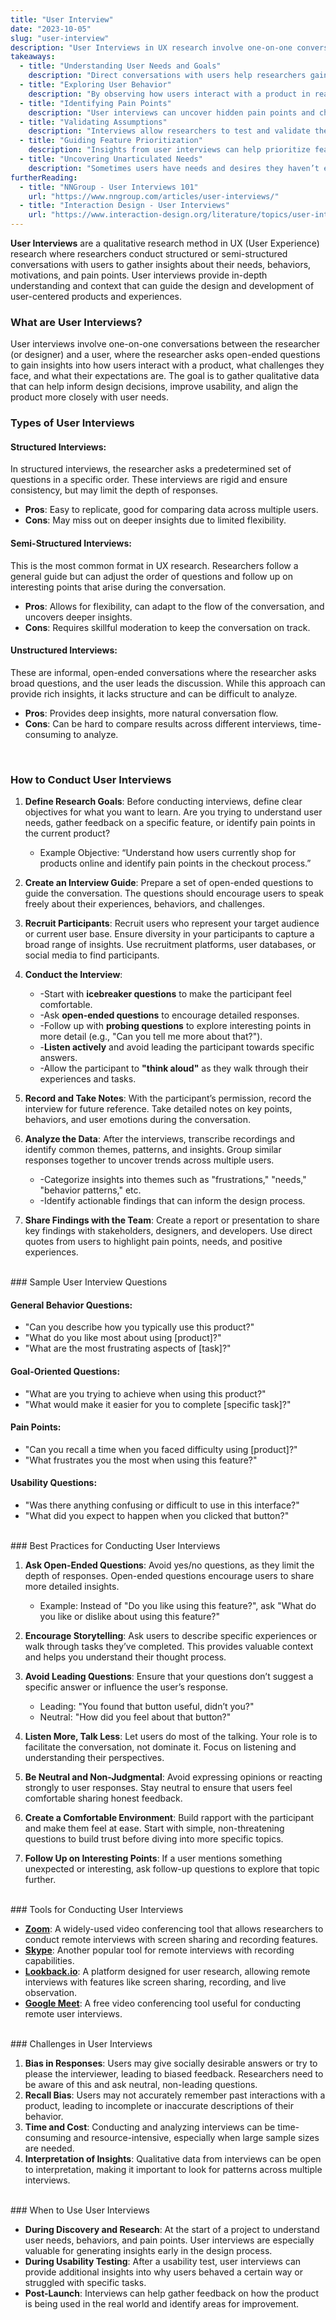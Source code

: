 ```yaml
---
title: "User Interview"
date: "2023-10-05"
slug: "user-interview"
description: "User Interviews in UX research involve one-on-one conversations between a researcher and a user to gather in-depth insights about their experiences, needs, and behaviors."
takeaways:
  - title: "Understanding User Needs and Goals"
    description: "Direct conversations with users help researchers gain a deep understanding of their needs, goals, and motivations. This insight is crucial for designing user-centered products."
  - title: "Exploring User Behavior"
    description: "By observing how users interact with a product in real-time, researchers can gather valuable information about their behaviors and preferences."
  - title: "Identifying Pain Points"
    description: "User interviews can uncover hidden pain points and challenges that users face, which might not be evident through other research methods."
  - title: "Validating Assumptions"
    description: "Interviews allow researchers to test and validate their assumptions and hypotheses about user behavior and preferences."
  - title: "Guiding Feature Prioritization"
    description: "Insights from user interviews can help prioritize features and improvements based on actual user needs and feedback."
  - title: "Uncovering Unarticulated Needs"
    description: "Sometimes users have needs and desires they haven’t explicitly expressed. Interviews can help uncover these unarticulated needs, leading to more innovative solutions."
furtherReading:
  - title: "NNGroup - User Interviews 101"
    url: "https://www.nngroup.com/articles/user-interviews/"
  - title: "Interaction Design - User Interviews"
    url: "https://www.interaction-design.org/literature/topics/user-interviews"
---
```


**User Interviews** are a qualitative research method in UX (User Experience) research where researchers conduct structured or semi-structured conversations with users to gather insights about their needs, behaviors, motivations, and pain points. User interviews provide in-depth understanding and context that can guide the design and development of user-centered products and experiences.
<br />
### What are User Interviews?

User interviews involve one-on-one conversations between the researcher (or designer) and a user, where the researcher asks open-ended questions to gain insights into how users interact with a product, what challenges they face, and what their expectations are. The goal is to gather qualitative data that can help inform design decisions, improve usability, and align the product more closely with user needs.
<br />
### Types of User Interviews

#### Structured Interviews: 
In structured interviews, the researcher asks a predetermined set of questions in a specific order. These interviews are rigid and ensure consistency, but may limit the depth of responses.
   - **Pros**: Easy to replicate, good for comparing data across multiple users.
   - **Cons**: May miss out on deeper insights due to limited flexibility.

#### Semi-Structured Interviews: 
This is the most common format in UX research. Researchers follow a general guide but can adjust the order of questions and follow up on interesting points that arise during the conversation.
   - **Pros**: Allows for flexibility, can adapt to the flow of the conversation, and uncovers deeper insights.
   - **Cons**: Requires skillful moderation to keep the conversation on track.

#### Unstructured Interviews: 
These are informal, open-ended conversations where the researcher asks broad questions, and the user leads the discussion. While this approach can provide rich insights, it lacks structure and can be difficult to analyze.
   - **Pros**: Provides deep insights, more natural conversation flow.
   - **Cons**: Can be hard to compare results across different interviews, time-consuming to analyze.
<br />

### How to Conduct User Interviews

1. **Define Research Goals**: Before conducting interviews, define clear objectives for what you want to learn. Are you trying to understand user needs, gather feedback on a specific feature, or identify pain points in the current product?
   - Example Objective: “Understand how users currently shop for products online and identify pain points in the checkout process.”
   
2. **Create an Interview Guide**: Prepare a set of open-ended questions to guide the conversation. The questions should encourage users to speak freely about their experiences, behaviors, and challenges.

3. **Recruit Participants**: Recruit users who represent your target audience or current user base. Ensure diversity in your participants to capture a broad range of insights. Use recruitment platforms, user databases, or social media to find participants.

4. **Conduct the Interview**:
   - -Start with **icebreaker questions** to make the participant feel comfortable.
   - -Ask **open-ended questions** to encourage detailed responses.
   - -Follow up with **probing questions** to explore interesting points in more detail (e.g., "Can you tell me more about that?").
   - -**Listen actively** and avoid leading the participant towards specific answers.
   - -Allow the participant to **"think aloud"** as they walk through their experiences and tasks.

5. **Record and Take Notes**: With the participant’s permission, record the interview for future reference. Take detailed notes on key points, behaviors, and user emotions during the conversation.

6. **Analyze the Data**: After the interviews, transcribe recordings and identify common themes, patterns, and insights. Group similar responses together to uncover trends across multiple users.
   - -Categorize insights into themes such as "frustrations," "needs," "behavior patterns," etc.
   - -Identify actionable findings that can inform the design process.

7. **Share Findings with the Team**: Create a report or presentation to share key findings with stakeholders, designers, and developers. Use direct quotes from users to highlight pain points, needs, and positive experiences.
<br />
### Sample User Interview Questions

#### General Behavior Questions:
  - "Can you describe how you typically use this product?"
  - "What do you like most about using [product]?"
  - "What are the most frustrating aspects of [task]?"

#### Goal-Oriented Questions:
  - "What are you trying to achieve when using this product?"
  - "What would make it easier for you to complete [specific task]?"

#### Pain Points:
  - "Can you recall a time when you faced difficulty using [product]?"
  - "What frustrates you the most when using this feature?"

#### Usability Questions:
  - "Was there anything confusing or difficult to use in this interface?"
  - "What did you expect to happen when you clicked that button?"
<br />
### Best Practices for Conducting User Interviews

1. **Ask Open-Ended Questions**: Avoid yes/no questions, as they limit the depth of responses. Open-ended questions encourage users to share more detailed insights.
   - Example: Instead of "Do you like using this feature?", ask "What do you like or dislike about using this feature?"

2. **Encourage Storytelling**: Ask users to describe specific experiences or walk through tasks they’ve completed. This provides valuable context and helps you understand their thought process.

3. **Avoid Leading Questions**: Ensure that your questions don’t suggest a specific answer or influence the user’s response.
   - Leading: "You found that button useful, didn’t you?"
   - Neutral: "How did you feel about that button?"

4. **Listen More, Talk Less**: Let users do most of the talking. Your role is to facilitate the conversation, not dominate it. Focus on listening and understanding their perspectives.

5. **Be Neutral and Non-Judgmental**: Avoid expressing opinions or reacting strongly to user responses. Stay neutral to ensure that users feel comfortable sharing honest feedback.

6. **Create a Comfortable Environment**: Build rapport with the participant and make them feel at ease. Start with simple, non-threatening questions to build trust before diving into more specific topics.

7. **Follow Up on Interesting Points**: If a user mentions something unexpected or interesting, ask follow-up questions to explore that topic further.
<br />
### Tools for Conducting User Interviews

- **[Zoom](https://www.zoom.com)**: A widely-used video conferencing tool that allows researchers to conduct remote interviews with screen sharing and recording features.
- **[Skype](https://www.skype.com/en/)**: Another popular tool for remote interviews with recording capabilities.
- **[Lookback.io](https://www.lookback.com)**: A platform designed for user research, allowing remote interviews with features like screen sharing, recording, and live observation.
- **[Google Meet](https://meet.google.com/landing)**: A free video conferencing tool useful for conducting remote user interviews.
<br />
### Challenges in User Interviews

1. **Bias in Responses**: Users may give socially desirable answers or try to please the interviewer, leading to biased feedback. Researchers need to be aware of this and ask neutral, non-leading questions.
2. **Recall Bias**: Users may not accurately remember past interactions with a product, leading to incomplete or inaccurate descriptions of their behavior.
3. **Time and Cost**: Conducting and analyzing interviews can be time-consuming and resource-intensive, especially when large sample sizes are needed.
4. **Interpretation of Insights**: Qualitative data from interviews can be open to interpretation, making it important to look for patterns across multiple interviews.
<br />
### When to Use User Interviews

- **During Discovery and Research**: At the start of a project to understand user needs, behaviors, and pain points. User interviews are especially valuable for generating insights early in the design process.
- **During Usability Testing**: After a usability test, user interviews can provide additional insights into why users behaved a certain way or struggled with specific tasks.
- **Post-Launch**: Interviews can help gather feedback on how the product is being used in the real world and identify areas for improvement.
